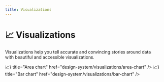 ```yaml
---
title: Visualizations
---
```



# 📈 Visualizations

Visualizations help you tell accurate and convincing stories around data with beautiful and accessible visualizations.

<Cards className="mt-8">
  <Cards.Card icon={<span>📈</span>} title="Area chart" href="design-system/visualizations/area-chart" />
  <Cards.Card icon={<span>📈</span>} title="Bar chart" href="design-system/visualizations/bar-chart" />
</Cards>

